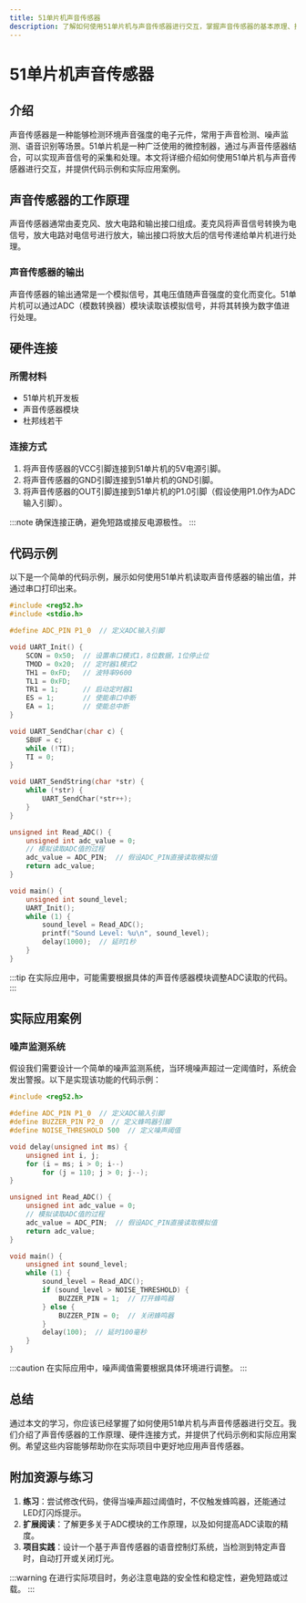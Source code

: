 ```yaml
---
title: 51单片机声音传感器
description: 了解如何使用51单片机与声音传感器进行交互，掌握声音传感器的基本原理、接口连接方式以及实际应用案例。
---
```


# 51单片机声音传感器

## 介绍

声音传感器是一种能够检测环境声音强度的电子元件，常用于声音检测、噪声监测、语音识别等场景。51单片机是一种广泛使用的微控制器，通过与声音传感器结合，可以实现声音信号的采集和处理。本文将详细介绍如何使用51单片机与声音传感器进行交互，并提供代码示例和实际应用案例。

## 声音传感器的工作原理

声音传感器通常由麦克风、放大电路和输出接口组成。麦克风将声音信号转换为电信号，放大电路对电信号进行放大，输出接口将放大后的信号传递给单片机进行处理。

### 声音传感器的输出

声音传感器的输出通常是一个模拟信号，其电压值随声音强度的变化而变化。51单片机可以通过ADC（模数转换器）模块读取该模拟信号，并将其转换为数字值进行处理。

## 硬件连接

### 所需材料

- 51单片机开发板
- 声音传感器模块
- 杜邦线若干

### 连接方式

1. 将声音传感器的VCC引脚连接到51单片机的5V电源引脚。
2. 将声音传感器的GND引脚连接到51单片机的GND引脚。
3. 将声音传感器的OUT引脚连接到51单片机的P1.0引脚（假设使用P1.0作为ADC输入引脚）。

:::note
确保连接正确，避免短路或接反电源极性。
:::

## 代码示例

以下是一个简单的代码示例，展示如何使用51单片机读取声音传感器的输出值，并通过串口打印出来。

```c
#include <reg52.h>
#include <stdio.h>

#define ADC_PIN P1_0  // 定义ADC输入引脚

void UART_Init() {
    SCON = 0x50;  // 设置串口模式1，8位数据，1位停止位
    TMOD = 0x20;  // 定时器1模式2
    TH1 = 0xFD;   // 波特率9600
    TL1 = 0xFD;
    TR1 = 1;      // 启动定时器1
    ES = 1;       // 使能串口中断
    EA = 1;       // 使能总中断
}

void UART_SendChar(char c) {
    SBUF = c;
    while (!TI);
    TI = 0;
}

void UART_SendString(char *str) {
    while (*str) {
        UART_SendChar(*str++);
    }
}

unsigned int Read_ADC() {
    unsigned int adc_value = 0;
    // 模拟读取ADC值的过程
    adc_value = ADC_PIN;  // 假设ADC_PIN直接读取模拟值
    return adc_value;
}

void main() {
    unsigned int sound_level;
    UART_Init();
    while (1) {
        sound_level = Read_ADC();
        printf("Sound Level: %u\n", sound_level);
        delay(1000);  // 延时1秒
    }
}
```

:::tip
在实际应用中，可能需要根据具体的声音传感器模块调整ADC读取的代码。
:::

## 实际应用案例

### 噪声监测系统

假设我们需要设计一个简单的噪声监测系统，当环境噪声超过一定阈值时，系统会发出警报。以下是实现该功能的代码示例：

```c
#include <reg52.h>

#define ADC_PIN P1_0  // 定义ADC输入引脚
#define BUZZER_PIN P2_0  // 定义蜂鸣器引脚
#define NOISE_THRESHOLD 500  // 定义噪声阈值

void delay(unsigned int ms) {
    unsigned int i, j;
    for (i = ms; i > 0; i--)
        for (j = 110; j > 0; j--);
}

unsigned int Read_ADC() {
    unsigned int adc_value = 0;
    // 模拟读取ADC值的过程
    adc_value = ADC_PIN;  // 假设ADC_PIN直接读取模拟值
    return adc_value;
}

void main() {
    unsigned int sound_level;
    while (1) {
        sound_level = Read_ADC();
        if (sound_level > NOISE_THRESHOLD) {
            BUZZER_PIN = 1;  // 打开蜂鸣器
        } else {
            BUZZER_PIN = 0;  // 关闭蜂鸣器
        }
        delay(100);  // 延时100毫秒
    }
}
```

:::caution
在实际应用中，噪声阈值需要根据具体环境进行调整。
:::

## 总结

通过本文的学习，你应该已经掌握了如何使用51单片机与声音传感器进行交互。我们介绍了声音传感器的工作原理、硬件连接方式，并提供了代码示例和实际应用案例。希望这些内容能够帮助你在实际项目中更好地应用声音传感器。

## 附加资源与练习

1. **练习**：尝试修改代码，使得当噪声超过阈值时，不仅触发蜂鸣器，还能通过LED灯闪烁提示。
2. **扩展阅读**：了解更多关于ADC模块的工作原理，以及如何提高ADC读取的精度。
3. **项目实践**：设计一个基于声音传感器的语音控制灯系统，当检测到特定声音时，自动打开或关闭灯光。

:::warning
在进行实际项目时，务必注意电路的安全性和稳定性，避免短路或过载。
:::